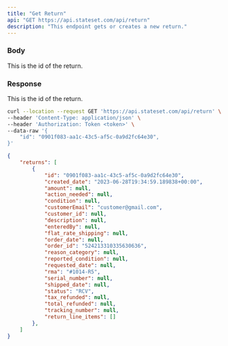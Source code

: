 ```yaml
---
title: "Get Return"
api: "GET https://api.stateset.com/api/return"
description: "This endpoint gets or creates a new return."
---
```


### Body

<ParamField body="id" type="string">
  This is the id of the return.
</ParamField>

### Response

<ResponseField name="id" type="string">
  This is the id of the return.
</ResponseField>

</Expandable>

<RequestExample>

```bash Example Request
curl --location --request GET 'https://api.stateset.com/api/return' \
--header 'Content-Type: application/json' \
--header 'Authorization: Token <token>' \
--data-raw '{
    "id": "0901f083-aa1c-43c5-af5c-0a9d2fc64e30",
}'
```

</RequestExample>

<ResponseExample>

```json Response
{
    "returns": [
        {
            "id": "0901f083-aa1c-43c5-af5c-0a9d2fc64e30",
            "created_date": "2023-06-28T19:34:59.189838+00:00",
            "amount": null,
            "action_needed": null,
            "condition": null,
            "customerEmail": "customer@gmail.com",
            "customer_id": null,
            "description": null,
            "enteredBy": null,
            "flat_rate_shipping": null,
            "order_date": null,
            "order_id": "524213310335630636",
            "reason_category": null,
            "reported_condition": null,
            "requested_date": null,
            "rma": "#1014-R5",
            "serial_number": null,
            "shipped_date": null,
            "status": "RCV",
            "tax_refunded": null,
            "total_refunded": null,
            "tracking_number": null,
            "return_line_items": []
        },
    ]
}   
```

</ResponseExample>
